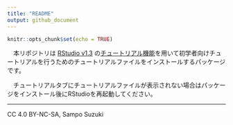 ```yaml
---
title: "README"
output: github_document
---
```


```r
knitr::opts_chunk$set(echo = TRUE)
```

　本リポジトリは [RStudio v1.3](https://blog.rstudio.com/2020/05/27/rstudio-1-3-release/) の[チュートリアル機能](https://blog.rstudio.com/2020/02/25/rstudio-1-3-integrated-tutorials/)を用いて初学者向けチュートリアルを行うためのチュートリアルファイルをインストールするパッケージです。

　チュートリアルタブにチュートリアルファイルが表示されない場合はパッケージをインストール後にRStudioを再起動してください。

---
CC 4.0 BY-NC-SA, Sampo Suzuki
